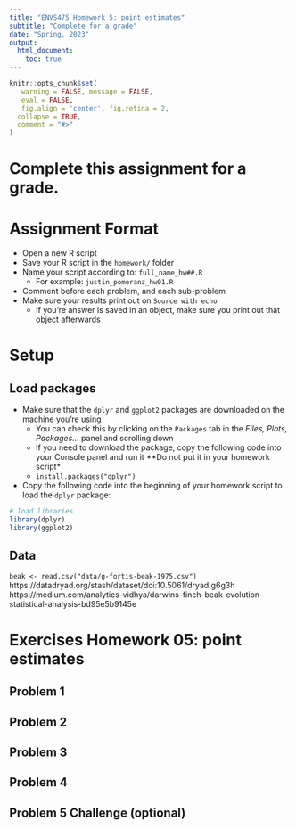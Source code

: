 ```yaml
---
title: "ENVS475 Homework 5: point estimates"
subtitle: "Complete for a grade"
date: "Spring, 2023"
output: 
  html_document:
    toc: true
---
```


```r
knitr::opts_chunk$set(
   warning = FALSE, message = FALSE,
   eval = FALSE,
   fig.align = 'center', fig.retina = 2,
  collapse = TRUE,
  comment = "#>"
)
```

# Complete this assignment for a grade.

# Assignment Format

* Open a new R script
* Save your R script in the `homework/` folder
* Name your script according to: `full_name_hw##.R`
  + For example: `justin_pomeranz_hw01.R`
* Comment before each problem, and each sub-problem
* Make sure your results print out on `Source with echo`
  + If you're answer is saved in an object, make sure you print out that object afterwards
  
# Setup

## Load packages

* Make sure that the `dplyr` and `ggplot2` packages are downloaded on the machine you're using
  + You can check this by clicking on the `Packages` tab in the *Files, Plots, Packages...* panel and scrolling down
  + If you need to download the package, copy the following code into your Console panel and run it **Do not put it in your homework script*
  + `install.packages("dplyr")` 
* Copy the following code into the beginning of your homework script to load the `dplyr` package:
```r
# load libraries
library(dplyr)
library(ggplot2)
```

## Data

`beak <- read.csv("data/g-fortis-beak-1975.csv")`
https://datadryad.org/stash/dataset/doi:10.5061/dryad.g6g3h
https://medium.com/analytics-vidhya/darwins-finch-beak-evolution-statistical-analysis-bd95e5b9145e

# Exercises Homework 05: point estimates

## Problem 1

## Problem 2

## Problem 3

## Problem 4

## Problem 5 Challenge (optional)

